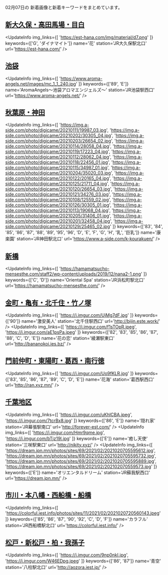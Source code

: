 

02月07日の
新着画像と新着キーワードをまとめています。

<DmmAffiliateIns />

## [新大久保・高田馬場・目白](/busty/0020)
<UpdateInfo
    img_links={[
    'https://est-hana.com/img/material/d7.png'
    ]}
    keywords={['G', 'ダイナマイト']}
    name='花'
    station='JR大久保駅北口'
    url='https://est-hana.com/'
/>
<DmmAffiliateIns />

## [池袋](/busty/0030)
<UpdateInfo
    img_links={[
    'https://www.aroma-angels.net/images/mc_1_1_240.jpg'
    ]}
    keywords={['89', 'E']}
    name='AromaAngels～池袋アロマエンジェルズ～'
    station='JR池袋駅西口'
    url='https://www.aroma-angels.net/'
/>
<DmmAffiliateIns />

## [秋葉原・神田](/busty/0080)
<UpdateInfo
    img_links={[
    'https://img.a-side.com/photo/digicame/20210111/19987_03.jpg',
    'https://img.a-side.com/photo/digicame/20210202/30305_04.jpg',
    'https://img.a-side.com/photo/digicame/20210203/26654_02.jpg',
    'https://img.a-side.com/photo/digicame/20210114/28058_04.jpg',
    'https://img.a-side.com/photo/digicame/20210119/17223_04.jpg',
    'https://img.a-side.com/photo/digicame/20210112/28062_04.jpg',
    'https://img.a-side.com/photo/digicame/20210118/22456_01.jpg',
    'https://img.a-side.com/photo/digicame/20210115/34987_01.jpg',
    'https://img.a-side.com/photo/digicame/20210204/35020_03.jpg',
    'https://img.a-side.com/photo/digicame/20210122/20165_04.jpg',
    'https://img.a-side.com/photo/digicame/20210125/21711_04.jpg',
    'https://img.a-side.com/photo/digicame/20210120/26654_03.jpg',
    'https://img.a-side.com/photo/digicame/20210121/34276_03.jpg',
    'https://img.a-side.com/photo/digicame/20210108/12559_02.jpg',
    'https://img.a-side.com/photo/digicame/20210126/30305_01.jpg',
    'https://img.a-side.com/photo/digicame/20210113/19068_04.jpg',
    'https://img.a-side.com/photo/digicame/20210205/31406_01.jpg',
    'https://img.a-side.com/photo/digicame/20210201/32458_04.jpg',
    'https://img.a-side.com/photo/digicame/20210129/25465_02.jpg'
    ]}
    keywords={['83', '84', '85', '86', '87', '88', '89', '95', '96', 'D', 'E', 'F', 'G', 'H', '乳', '巨乳']}
    name='康楽園'
    station='JR神田駅北口'
    url='https://www.a-side.com/k-kourakuen/'
/>
<DmmAffiliateIns />

## [新橋](/busty/0100)
<UpdateInfo
    img_links={[
    'https://hamamatsucho-mensesthe.com/staff2/wp-content/uploads/2019/12/nana2-1.png'
    ]}
    keywords={['C', 'D']}
    name='Oriental Spa'
    station='JR浜松町駅北口'
    url='https://hamamatsucho-mensesthe.com/'
/>
<DmmAffiliateIns />

## [金町・亀有・北千住・竹ノ塚](/busty/0230)
<UpdateInfo
    img_links={[
    'https://i.imgur.com/UjMg7dF.jpg'
    ]}
    keywords={['90']}
    name='激安美人'
    station='北千住駅西口'
    url='http://bijin.este.work/'
/>
<UpdateInfo
    img_links={[
    'https://i.imgur.com/f1sTOpR.jpeg',
    'https://i.imgur.com/aE1psPa.jpeg'
    ]}
    keywords={['82', '83', '85', '86', '87', '88', 'C', 'D', 'E']}
    name='花の恋'
    station='綾瀬駅東口'
    url='http://bananokoi.ies.bz/'
/>
<DmmAffiliateIns />

## [門前仲町・東陽町・葛西・南行徳](/busty/0240)
<UpdateInfo
    img_links={[
    'https://i.imgur.com/Uo9fKLR.jpg'
    ]}
    keywords={['83', '85', '86', '87', '89', 'C', 'D', 'E']}
    name='花海'
    station='葛西駅西口'
    url='http://ran.xyz.mn/'
/>
<DmmAffiliateIns />

## [千葉地区](/busty/0500)
<UpdateInfo
    img_links={[
    'https://i.imgur.com/uKhlCBA.jpeg',
    'https://i.imgur.com/7tcrBx8.jpg'
    ]}
    keywords={['86', 'E']}
    name='隠れ家'
    station='JR幕張駅南口'
    url='http://forever-est.com/'
/>
<UpdateInfo
    img_links={[
    'https://i.imgur.com/Hmr9qme.jpg',
    'https://i.imgur.com/bTjz19l.jpg'
    ]}
    keywords={['E']}
    name='癒し天使'
    station='三咲駅東口'
    url='http://nikity.xyz/'
/>
<UpdateInfo
    img_links={[
    'https://dream.jpn.mn/photos/sites/69/2021/02/2021020705595612.jpg',
    'https://dream.jpn.mn/photos/sites/69/2021/02/2021020705595732.jpg',
    'https://dream.jpn.mn/photos/sites/69/2021/02/2021020705595889.jpg',
    'https://dream.jpn.mn/photos/sites/69/2021/02/202102070559573.jpg'
    ]}
    keywords={['E']}
    name='オリエンタルドリーム'
    station='JR蘇我駅西口'
    url='https://dream.jpn.mn/'
/>
<DmmAffiliateIns />

## [市川・本八幡・西船橋・船橋](/busty/0510)
<UpdateInfo
    img_links={[
    'https://colorful.iest.info/photos/sites/11/2021/02/2021020720560143.jpeg'
    ]}
    keywords={['85', '86', '87', '90', '92', 'C', 'D', 'F']}
    name='カラフル'
    station='JR西船橋駅北口'
    url='https://colorful.iest.info/'
/>
<DmmAffiliateIns />

## [松戸・新松戸・柏・我孫子](/busty/0520)
<UpdateInfo
    img_links={[
    'https://i.imgur.com/9np0nkI.jpg',
    'https://i.imgur.com/W46EDpg.jpeg'
    ]}
    keywords={['86', '87']}
    name='青空'
    station='八柱駅北口'
    url='http://aozora.iest.jp/'
/>
<DmmAffiliateIns />

<DmmAffiliateScript />
